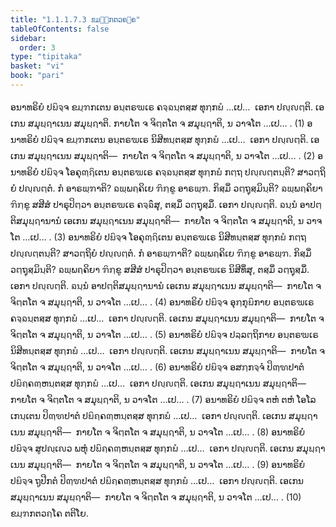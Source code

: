```yaml
---
title: "1.1.1.7.3 ຂມ຺ຠກຕວຄ຺ຄ"
tableOfContents: false
sidebar:
  order: 3
type: "tipitaka"
basket: "vi"
book: "pari"
---
```



<DynamicBreadcrumb />

<Division number="152" book="pari">

<Paragraph number="261" book="pari">
ອນາທຣິຍໍ ປຏິຈ຺ຈ ຂມ຺ຠກເຕນ ອນ຺ຕຣຆເຣ ຄຈ຺ຉນ຺ຕສ຺ສ ທຸກ຺ກຏໍ …ເປ…  ເອກາ ປຎ຺ຎຕ຺ຕິ. ເອເກນ ສມຸຏ຺ຐາເນນ ສມຸຏ຺ຐາຕິ. ກາຍໂຕ ຈ ຈິຕ຺ຕໂຕ ຈ ສມຸຏ຺ຐາຕິ, ນ ວາຈໂຕ …ເປ… . (1)
</Paragraph>

<Paragraph number="262" book="pari">
ອນາທຣິຍໍ ປຏິຈ຺ຈ ຂມ຺ຠກເຕນ ອນ຺ຕຣຆເຣ ນິສີທນ຺ຕສ຺ສ ທຸກ຺ກຏໍ …ເປ…  ເອກາ ປຎ຺ຎຕ຺ຕິ. ເອເກນ ສມຸຏ຺ຐາເນນ ສມຸຏ຺ຐາຕິ—  ກາຍໂຕ ຈ ຈິຕ຺ຕໂຕ ຈ ສມຸຏ຺ຐາຕິ, ນ ວາຈໂຕ …ເປ… . (2)
</Paragraph>

<Paragraph number="263" book="pari">
ອນາທຣິຍໍ ປຏິຈ຺ຈ ໂອຄຸຓ຺ຐິເຕນ ອນ຺ຕຣຆເຣ ຄຈ຺ຉນ຺ຕສ຺ສ ທຸກ຺ກຏໍ ກຕ຺ຖ ປຎ຺ຎຕ຺ຕນ຺ຕິ? ສາວຕ຺ຖິຍໍ ປຎ຺ຎຕ຺ຕໍ. ກໍ ອາຣພ຺ຠາຕິ? ຉພ຺ພຄ຺ຄິເຍ ຠິກ຺ຂູ ອາຣພ຺ຠ. ກິສ຺ມິໍ ວຕ຺ຖຸສ຺ມິນ຺ຕິ? ຉພ຺ພຄ຺ຄິຍາ ຠິກ຺ຂູ ສສີສໍ ປາຣຸປິຕ຺ວາ ອນ຺ຕຣຆເຣ ຄຈ຺ຉິໍສຸ, ຕສ຺ມິໍ ວຕ຺ຖຸສ຺ມິໍ. ເອກາ ປຎ຺ຎຕ຺ຕິ. ຉນ຺ນໍ ອາປຕ຺ຕິສມຸຏ຺ຐານານໍ ເອເກນ ສມຸຏ຺ຐາເນນ ສມຸຏ຺ຐາຕິ—  ກາຍໂຕ ຈ ຈິຕ຺ຕໂຕ ຈ ສມຸຏ຺ຐາຕິ, ນ ວາຈໂຕ …ເປ… . (3)
</Paragraph>

<Paragraph number="264" book="pari">
ອນາທຣິຍໍ ປຏິຈ຺ຈ ໂອຄຸຓ຺ຐິເຕນ ອນ຺ຕຣຆເຣ ນິສີທນ຺ຕສ຺ສ ທຸກ຺ກຏໍ ກຕ຺ຖ ປຎ຺ຎຕ຺ຕນ຺ຕິ? ສາວຕ຺ຖິຍໍ ປຎ຺ຎຕ຺ຕໍ. ກໍ ອາຣພ຺ຠາຕິ? ຉພ຺ພຄ຺ຄິເຍ ຠິກ຺ຂູ ອາຣພ຺ຠ. ກິສ຺ມິໍ ວຕ຺ຖຸສ຺ມິນ຺ຕິ? ຉພ຺ພຄ຺ຄິຍາ ຠິກ຺ຂູ ສສີສໍ ປາຣຸປິຕ຺ວາ ອນ຺ຕຣຆເຣ ນິສີທິໍສຸ, ຕສ຺ມິໍ ວຕ຺ຖຸສ຺ມິໍ. ເອກາ ປຎ຺ຎຕ຺ຕິ. ຉນ຺ນໍ ອາປຕ຺ຕິສມຸຏ຺ຐານານໍ ເອເກນ ສມຸຏ຺ຐາເນນ ສມຸຏ຺ຐາຕິ—  ກາຍໂຕ ຈ ຈິຕ຺ຕໂຕ ຈ ສມຸຏ຺ຐາຕິ, ນ ວາຈໂຕ …ເປ… . (4)
</Paragraph>

<Paragraph number="265" book="pari">
ອນາທຣິຍໍ ປຏິຈ຺ຈ ອຸກ຺ກຸຏິກາຍ ອນ຺ຕຣຆເຣ ຄຈ຺ຉນ຺ຕສ຺ສ ທຸກ຺ກຏໍ …ເປ…  ເອກາ ປຎ຺ຎຕ຺ຕິ. ເອເກນ ສມຸຏ຺ຐາເນນ ສມຸຏ຺ຐາຕິ—  ກາຍໂຕ ຈ ຈິຕ຺ຕໂຕ ຈ ສມຸຏ຺ຐາຕິ, ນ ວາຈໂຕ …ເປ… . (5)
</Paragraph>

<Paragraph number="266" book="pari">
ອນາທຣິຍໍ ປຏິຈ຺ຈ ປລ຺ລຕ຺ຖິກາຍ ອນ຺ຕຣຆເຣ ນິສີທນ຺ຕສ຺ສ ທຸກ຺ກຏໍ …ເປ…  ເອກາ ປຎ຺ຎຕ຺ຕິ. ເອເກນ ສມຸຏ຺ຐາເນນ ສມຸຏ຺ຐາຕິ—  ກາຍໂຕ ຈ ຈິຕ຺ຕໂຕ ຈ ສມຸຏ຺ຐາຕິ, ນ ວາຈໂຕ …ເປ… . (6)
</Paragraph>

<Paragraph number="267" book="pari">
ອນາທຣິຍໍ ປຏິຈ຺ຈ ອສກ຺ກຈ຺ຈໍ ປິຓ຺ຑປາຕໍ ປຏິຄ຺ຄຓ຺ຫນ຺ຕສ຺ສ ທຸກ຺ກຏໍ …ເປ…  ເອກາ ປຎ຺ຎຕ຺ຕິ. ເອເກນ ສມຸຏ຺ຐາເນນ ສມຸຏ຺ຐາຕິ—  ກາຍໂຕ ຈ ຈິຕ຺ຕໂຕ ຈ ສມຸຏ຺ຐາຕິ, ນ ວາຈໂຕ …ເປ… . (7)
</Paragraph>

<Paragraph number="268" book="pari">
ອນາທຣິຍໍ ປຏິຈ຺ຈ ຕຫໍ ຕຫໍ ໂອໂລເກນ຺ເຕນ ປິຓ຺ຑປາຕໍ ປຏິຄ຺ຄຓ຺ຫນ຺ຕສ຺ສ ທຸກ຺ກຏໍ …ເປ…  ເອກາ ປຎ຺ຎຕ຺ຕິ. ເອເກນ ສມຸຏ຺ຐາເນນ ສມຸຏ຺ຐາຕິ—  ກາຍໂຕ ຈ ຈິຕ຺ຕໂຕ ຈ ສມຸຏ຺ຐາຕິ, ນ ວາຈໂຕ …ເປ… . (8)
</Paragraph>

<Paragraph number="269" book="pari">
ອນາທຣິຍໍ ປຏິຈ຺ຈ ສູປຎ຺ເຎວ ພຫຸໍ ປຏິຄ຺ຄຓ຺ຫນ຺ຕສ຺ສ ທຸກ຺ກຏໍ …ເປ…  ເອກາ ປຎ຺ຎຕ຺ຕິ. ເອເກນ ສມຸຏ຺ຐາເນນ ສມຸຏ຺ຐາຕິ—  ກາຍໂຕ ຈ ຈິຕ຺ຕໂຕ ຈ ສມຸຏ຺ຐາຕິ, ນ ວາຈໂຕ …ເປ… . (9)
</Paragraph>

<Paragraph number="270" book="pari">
ອນາທຣິຍໍ ປຏິຈ຺ຈ ຖູປີກຕໍ ປິຓ຺ຑປາຕໍ ປຏິຄ຺ຄຓ຺ຫນ຺ຕສ຺ສ ທຸກ຺ກຏໍ …ເປ…  ເອກາ ປຎ຺ຎຕ຺ຕິ. ເອເກນ ສມຸຏ຺ຐາເນນ ສມຸຏ຺ຐາຕິ—  ກາຍໂຕ ຈ ຈິຕ຺ຕໂຕ ຈ ສມຸຏ຺ຐາຕິ, ນ ວາຈໂຕ …ເປ… . (10)

</Paragraph>
</Division>

<Paragraph number="271" type="center" book="pari">
ຂມ຺ຠກຕວຄ຺ໂຄ ຕຕິໂຍ.
</Paragraph>
